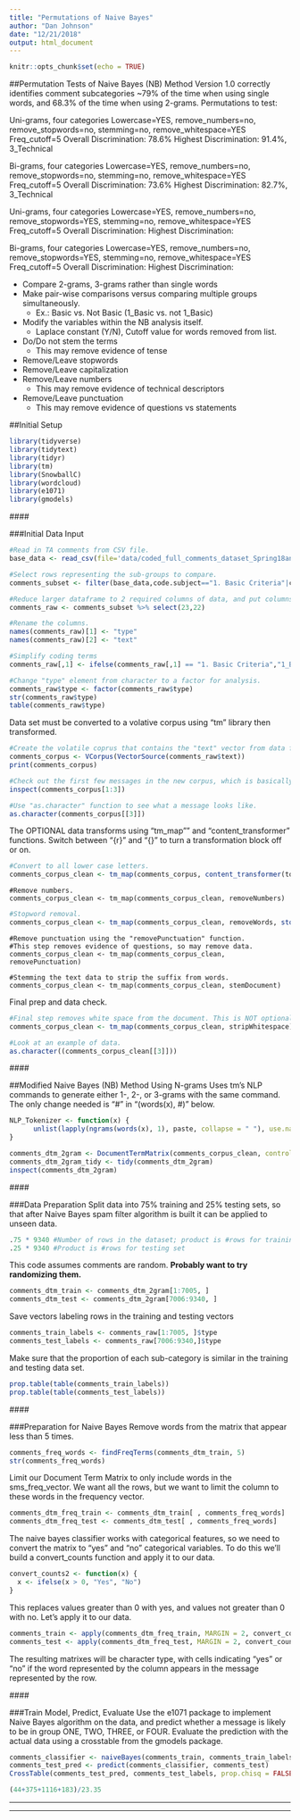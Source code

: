 ```yaml
---
title: "Permutations of Naive Bayes"
author: "Dan Johnson"
date: "12/21/2018"
output: html_document
---
```


```r
knitr::opts_chunk$set(echo = TRUE)
```


##Permutation Tests of Naive Bayes (NB) Method
Version 1.0 correctly identifies comment subcategories ~79% of the time when using single words, and 68.3% of the time when using 2-grams. Permutations to test:

Uni-grams, four categories
Lowercase=YES, remove_numbers=no, remove_stopwords=no, stemming=no, remove_whitespace=YES
Freq_cutoff=5
  Overall Discrimination: 78.6%
  Highest Discrimination: 91.4%, 3_Technical

Bi-grams, four categories
Lowercase=YES, remove_numbers=no, remove_stopwords=no, stemming=no, remove_whitespace=YES
Freq_cutoff=5
  Overall Discrimination: 73.6%
  Highest Discrimination: 82.7%, 3_Technical

Uni-grams, four categories
Lowercase=YES, remove_numbers=no, remove_stopwords=YES, stemming=no, remove_whitespace=YES
Freq_cutoff=5
  Overall Discrimination: 
  Highest Discrimination: 

Bi-grams, four categories
Lowercase=YES, remove_numbers=no, remove_stopwords=YES, stemming=no, remove_whitespace=YES
Freq_cutoff=5
  Overall Discrimination: 
  Highest Discrimination: 





*  Compare 2-grams, 3-grams rather than single words
*  Make pair-wise comparisons versus comparing multiple groups simultaneously. 
    +  Ex.: Basic vs. Not Basic (1_Basic vs. not 1_Basic)
*  Modify the variables within the NB analysis itself. 
    +  Laplace constant (Y/N), Cutoff value for words removed from list.
*  Do/Do not stem the terms
    +  This may remove evidence of tense
*  Remove/Leave stopwords
*  Remove/Leave capitalization
*  Remove/Leave numbers
    +  This may remove evidence of technical descriptors
*  Remove/Leave punctuation
    +  This may remove evidence of questions vs statements

##Initial Setup
```r
library(tidyverse)
library(tidytext)
library(tidyr)
library(tm)
library(SnowballC)
library(wordcloud)
library(e1071)
library(gmodels)
```

####\  

###Initial Data Input
```r
#Read in TA comments from CSV file.
base_data <- read_csv(file='data/coded_full_comments_dataset_Spring18anon.csv')

#Select rows representing the sub-groups to compare. 
comments_subset <- filter(base_data,code.subject=="1. Basic Criteria"|code.subject=="2. Writing Quality"|code.subject=="3. Technical and Scientific"|code.subject=="4. Logic and Thinking")

#Reduce larger dataframe to 2 required columns of data, and put columns in order needed.
comments_raw <- comments_subset %>% select(23,22)

#Rename the columns.
names(comments_raw)[1] <- "type"
names(comments_raw)[2] <- "text"

#Simplify coding terms
comments_raw[,1] <- ifelse(comments_raw[,1] == "1. Basic Criteria","1_Basic", ifelse(comments_raw[,1] == "2. Writing Quality","2_Writing", ifelse(comments_raw[,1] == "3. Technical and Scientific","3_Technical", ifelse(comments_raw[,1] == "4. Logic and Thinking","4_Logic",99))))

#Change "type" element from character to a factor for analysis.
comments_raw$type <- factor(comments_raw$type)
str(comments_raw$type)
table(comments_raw$type)
```

Data set must be converted to a volative corpus using "tm" library then transformed.
```r
#Create the volatile coprus that contains the "text" vector from data frame.
comments_corpus <- VCorpus(VectorSource(comments_raw$text))
print(comments_corpus)

#Check out the first few messages in the new corpus, which is basically a list that can be manipulated with list operations.
inspect(comments_corpus[1:3])

#Use "as.character" function to see what a message looks like.
as.character(comments_corpus[[3]])
```

The OPTIONAL data transforms using "tm_map"" and "content_transformer" functions. Switch between "{r}" and "{}" to turn a transformation block off or on.
```r
#Convert to all lower case letters.
comments_corpus_clean <- tm_map(comments_corpus, content_transformer(tolower))
```

```{}
#Remove numbers. 
comments_corpus_clean <- tm_map(comments_corpus_clean, removeNumbers)
```

```r
#Stopword removal. 
comments_corpus_clean <- tm_map(comments_corpus_clean, removeWords, stopwords())
```

```{}
#Remove punctuation using the "removePunctuation" function. 
#This step removes evidence of questions, so may remove data.
comments_corpus_clean <- tm_map(comments_corpus_clean, removePunctuation)
```

```{}
#Stemming the text data to strip the suffix from words.  
comments_corpus_clean <- tm_map(comments_corpus_clean, stemDocument)
```

Final prep and data check.
```r
#Final step removes white space from the document. This is NOT optional.
comments_corpus_clean <- tm_map(comments_corpus_clean, stripWhitespace)

#Look at an example of data.
as.character((comments_corpus_clean[[3]]))
```

####\  

##Modified Naive Bayes (NB) Method Using N-grams
Uses tm's NLP commands to generate either 1-, 2-, or 3-grams with the same command. The only change needed is "#" in "(words(x), #)" below.
```r
NLP_Tokenizer <- function(x) {
      unlist(lapply(ngrams(words(x), 1), paste, collapse = " "), use.names = FALSE)
}

comments_dtm_2gram <- DocumentTermMatrix(comments_corpus_clean, control=list(tokenize = NLP_Tokenizer))
comments_dtm_2gram_tidy <- tidy(comments_dtm_2gram)
inspect(comments_dtm_2gram)
```

####\  

###Data Preparation
Split data into 75% training and 25% testing sets, so that after Naive Bayes spam filter algorithm is built it can be applied to unseen data. 

```r
.75 * 9340 #Number of rows in the dataset; product is #rows for training
.25 * 9340 #Product is #rows for testing set
```

This code assumes comments are random. **Probably want to try randomizing them.**
```r
comments_dtm_train <- comments_dtm_2gram[1:7005, ]
comments_dtm_test <- comments_dtm_2gram[7006:9340, ]
```

Save vectors labeling rows in the training and testing vectors
```r
comments_train_labels <- comments_raw[1:7005, ]$type
comments_test_labels <- comments_raw[7006:9340,]$type
```

Make sure that the proportion of each sub-category is similar in the training and testing data set.
```r
prop.table(table(comments_train_labels))
prop.table(table(comments_test_labels))
```

####\  

###Preparation for Naive Bayes
Remove words from the matrix that appear less than 5 times.
```r
comments_freq_words <- findFreqTerms(comments_dtm_train, 5)
str(comments_freq_words)
```

Limit our Document Term Matrix to only include words in the sms_freq_vector. We want all the rows, but we want to limit the column to these words in the frequency vector.
```r
comments_dtm_freq_train <- comments_dtm_train[ , comments_freq_words]
comments_dtm_freq_test <- comments_dtm_test[ , comments_freq_words]
```

The naive bayes classifier works with categorical features, so we need to convert the matrix to "yes" and "no" categorical variables. To do this we'll build a convert_counts function and apply it to our data.
```r
convert_counts2 <- function(x) {
  x <- ifelse(x > 0, "Yes", "No")
}
```

This replaces values greater than 0 with yes, and values not greater than 0 with no. Let's apply it to our data.
```r
comments_train <- apply(comments_dtm_freq_train, MARGIN = 2, convert_counts2)
comments_test <- apply(comments_dtm_freq_test, MARGIN = 2, convert_counts2)
```

The resulting matrixes will be character type, with cells indicating "yes" or "no" if the word represented by the column appears in the message represented by the row.

####\  

###Train Model, Predict, Evaluate
Use the e1071 package to implement Naive Bayes algorithm on the data, and predict whether a message is likely to be in group ONE, TWO, THREE, or FOUR. Evaluate the prediction with the actual data using a crosstable from the gmodels package.
```r
comments_classifier <- naiveBayes(comments_train, comments_train_labels)
comments_test_pred <- predict(comments_classifier, comments_test)
CrossTable(comments_test_pred, comments_test_labels, prop.chisq = FALSE, prop.t = FALSE, dnn = c('predicted', 'actual'))
```


```r
(44+375+1116+183)/23.35
```

***
***

